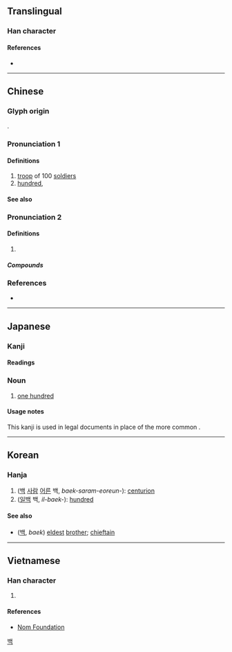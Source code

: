{{also|百}}
{{character info/new}}
==Translingual==

===Han character===
{{Han char|rn=9|rad=人|as=06|sn=8|four=21260|canj=OMA|ids=⿰亻百}}

====References====
* {{Han ref|kx=0100.140|dkj=00553|dj=0212.090|hdz=10146.030|uh=4F70|ud=20336|bh=A8D5|bd=43221}}

----

==Chinese==
{{zh-forms}}

===Glyph origin===
{{Han etym}}
{{Han compound|人|alt1=亻|百|ls=psc|c1=s|c2=p}}.

===Pronunciation 1===
{{zh-pron
|m=bǎi
|c=baak3
|mn=pah
|mc=y
|oc=y
|cat=
}}

====Definitions====
{{zh-hanzi}}

# [[troop]] of 100 [[soldier]]s
# [[hundred]], {{zh-alt-form|*百}}

====See also====
{{Chinese-numbers}}

{{cln|zh|numeral symbols|numerals}}

===Pronunciation 2===
{{zh-pron
|m=mò
}}

====Definitions====
{{zh-hanzi}}

# {{zh-alt-form|陌|tr=-}}

=====Compounds=====
{{zh-der|田連仟佰}}

===References===
* {{R:yue:Hanzi}}

----

==Japanese==

===Kanji===
{{ja-kanji|grade=9|rs=人06}}

====Readings====
{{ja-readings
|goon=びゃく
|kanon=はく
|kanyoon=ひゃく
|kun=おさ
}}

===Noun===
{{ja-noun|はく}}

# {{lb|ja|legal|sort=はく}} [[one hundred]]

====Usage notes====
This kanji is used in legal documents in place of the more common {{ja-l|百}}.

----

==Korean==

===Hanja===
{{ko-hanja|hangeul=백|rv=baek|mr=paek}}

# ([[백]] [[사람]] [[어른]] 백, ''baek-saram-eoreun-''): [[centurion]]
# ([[일]][[백]] 백, ''il-baek-''): [[hundred]]

====See also====
* {{l|ko|伯}} ([[백]], ''baek'') [[eldest]] [[brother]]; [[chieftain]]

[[Category:Hanja readings|백]]

----

==Vietnamese==

===Han character===
{{vi-hantu|bách|rs=人06}}

# {{defn|lang=vi|sort=人06}}

====References====
* [http://nomfoundation.org/common/nom_details.php?codepoint=4f70 Nom Foundation]